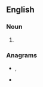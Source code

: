 ==English==

===Noun===
{{head|en|noun plural form}}

# {{plural of|output|lang=en}}

===Anagrams===
* {{l|en|putouts}}, {{l|en|put outs}}
* {{l|en|puts out}}